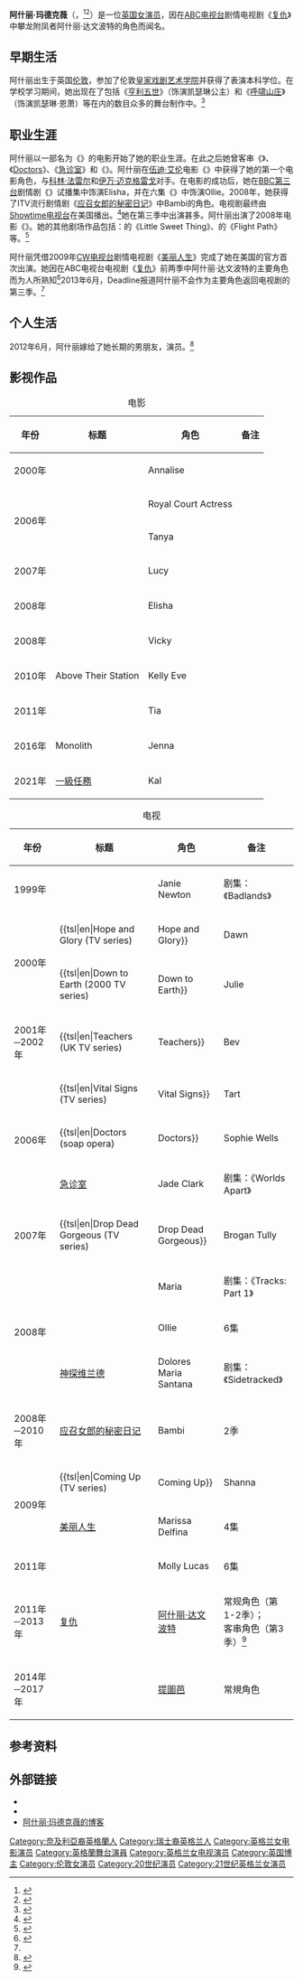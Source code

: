 {{noteTA
|T=zh-tw:艾希莉·瑪德薇;zh-cn:阿什丽·玛德克薇;
|1=zh-tw:艾希莉;zh-cn:阿什丽;
|2=zh-tw:瑪德薇;zh-cn:玛德克薇;
}}
{{Infobox person
| name         = 阿什丽·玛德克薇<br /><small>{{lang|en|Ashley Madekwe}}</small>
| image        = [[File:Ashley_Madekwe_PaleyFest_12.jpg|220px]]
| alt          = 
| caption      = 
| birth_name   = 
| birth_date   = {{Birth date and age|df=y|1981|12|06}}
| birth_place  = {{ENG}}[[伦敦|伦敦]]
| occupation   = 女演员
| years_active = 1999年至今
| spouse       = {{tsl|en|Iddo Goldberg|艾多·戈尔德伯格}} <br><small>（m. 2012年至今）</small>
| website      = 
}}

'''阿什丽·玛德克薇'''（{{lang-en|'''Ashley Madekwe'''}}，{{bd|1981年|12月6日}}<ref>{{cite web | url=http://www.tvguide.com/celebrities/ashley-madekwe/bio/297535 | title=Ashley Madekwe Biography | publisher=TV Guide | accessdate=2013-08-06 | archive-date=2013-08-15 | archive-url=https://web.archive.org/web/20130815070252/http://www.tvguide.com/celebrities/ashley-madekwe/bio/297535 | dead-url=no }}</ref><ref>{{cite web | url=http://www.buddytv.com/info/ashley-madekwe-info.aspx | title=Ashley Madekwe Biography | publisher=buddyTV | accessdate=2013-08-06 | archive-url=https://web.archive.org/web/20130616100527/http://www.buddytv.com/info/ashley-madekwe-info.aspx | archive-date=2013-06-16 | dead-url=yes }}</ref>）是一位[[英国|英国]][[女演员|女演员]]，因在[[美国广播公司|ABC电视台]]剧情电视剧《[[復仇_(電視劇)|复仇]]》中攀龙附凤者阿什丽·达文波特的角色而闻名。

==早期生活==
阿什丽出生于英国[[伦敦|伦敦]]，参加了伦敦[[皇家戏剧艺术学院|皇家戏剧艺术学院]]并获得了表演本科学位。在学校学习期间，她出现在了包括《[[亨利五世_(戏剧)|亨利五世]]》（饰演凯瑟琳公主）和《[[咆哮山莊|呼啸山庄]]》（饰演凯瑟琳·恩萧）等在内的数目众多的舞台制作中。<ref>{{cite web|url=http://ashbee.net/rada/grad05/mad.html |title=ASHLEY MADEKWE |publisher=Royal Academy of Dramatic Art |accessdate=2013-08-06 |deadurl=yes |archiveurl=https://web.archive.org/web/20090205021412/http://ashbee.net/rada/grad05/mad.html |archivedate=2009-02-05 }}</ref>

==职业生涯==
阿什丽以一部名为《{{tsl|en|Storm Damage}}》的电影开始了她的职业生涯。在此之后她曾客串《{{tsl|en|Teachers (UK TV series)||Teachers}}》、《[[Doctors_(英國電視劇)|Doctors]]》、《[[急诊室_(电视剧)|急诊室]]》和《{{tsl|en|Drop Dead Gorgeous (TV series)||Drop Dead Gorgeous}}》。阿什丽在[[伍迪·艾伦|伍迪·艾伦]]电影《{{tsl|en|Cassandra's Dream|卡珊德拉之梦}}》中获得了她的第一个电影角色，与[[科林·法雷尔|科林·法雷尔]]和[[伊万·迈克格雷戈|伊万·迈克格雷戈]]对手。在电影的成功后，她在[[英國廣播公司第三台|BBC第三台]]剧情剧《{{tsl|en|West 10 LDN}}》试播集中饰演Elisha，并在六集《{{tsl|en|Trexx and Flipside}}》中饰演Ollie。2008年，她获得了ITV流行剧情剧《[[应召女郎的秘密日记|应召女郎的秘密日记]]》中Bambi的角色。电视剧最终由[[Showtime電視網|Showtime电视台]]在美国播出。<ref>{{cite web|url=http://metro.co.uk/2012/06/18/revenges-ashley-madekwe-i-threw-kfc-rubbish-on-my-exs-driveway-471237/|title=Revenge's Ashley Madekwe: I threw KFC rubbish on my ex's driveway|date=2012年6月18日|publisher=Metro.com|accessdate=2013年2月6日|archive-date=2013年1月28日|archive-url=https://web.archive.org/web/20130128201555/http://metro.co.uk/2012/06/18/revenges-ashley-madekwe-i-threw-kfc-rubbish-on-my-exs-driveway-471237/|dead-url=no}}</ref>她在第三季中出演甚多。阿什丽出演了2008年电影《{{tsl|en|How to Lose Friends & Alienate People (film)|如何众叛亲离}}》。她的其他剧场作品包括：{{tsl|en|Roy Williams (playwright)|罗伊·威廉姆斯}}的《Little Sweet Thing》、{{tsl|en|Dave Watson (playwright)|大卫·沃森}}的《Flight Path》等。<ref>{{cite web | url=http://abc.go.com/shows/revenge/bios/ashley-davenport | title=Ashley Madekwe as Ashley Davenport Revenge Cast & Stars | publisher=ABC.com | accessdate=2013-08-06 | deadurl=yes | archiveurl=https://web.archive.org/web/20130806182516/http://abc.go.com/shows/revenge/bios/ashley-davenport | archivedate=2013-08-06 }}</ref>

阿什丽凭借2009年[[CW电视台|CW电视台]]剧情电视剧《[[美丽人生_(美国电视剧)|美丽人生]]》完成了她在美国的官方首次出演。她因在ABC电视台电视剧《[[復仇_(電視劇)|复仇]]》前两季中阿什丽·达文波特的主要角色而为人所熟知<ref>{{cite web|url=http://www.vanityfair.com/hollywood/2012/09/revenge-season-two-emily-vancamp|title=Pretty Vengeance|date=2012-09-28|last=Windolf|first=Jim|work=Vanity Fair|accessdate=2013-02-06|archive-date=2013-02-18|archive-url=https://web.archive.org/web/20130218025633/http://www.vanityfair.com/hollywood/2012/09/revenge-season-two-emily-vancamp|dead-url=no}}</ref>2013年6月，Deadline报道阿什丽不会作为主要角色返回电视剧的第三季。<ref name="ashley" />

==个人生活==
2012年6月，阿什丽嫁给了她长期的男朋友，演员{{tsl|en|Iddo Goldberg|艾多·戈尔德伯格}}。<ref>{{cite web | url=http://www.digitalspy.com/celebrity/s186/revenge/news/a388067/revenge-star-ashley-madekwe-marries-iddo-goldberg.html | title='Revenge' star Ashley Madekwe marries Iddo Goldberg | publisher=Digital Spy | date=2012-06-18 | accessdate=2013-08-06 | author=Wightman, Catriona | archive-date=2012-06-26 | archive-url=https://web.archive.org/web/20120626134553/http://www.digitalspy.com/celebrity/s186/revenge/news/a388067/revenge-star-ashley-madekwe-marries-iddo-goldberg.html | dead-url=no }}</ref>
==影视作品==
{| class="wikitable sortable"
|+ 电影
! 年份
! 标题
! 角色
! class="unsortable" | 备注
|-
|2000年
|{{tsl|en|Storm Damage}}
|Annalise
| 
|-
|rowspan=2|2006年
|{{tsl|en|Venus (film)|末路爱神}}
|Royal Court Actress
|
|-
|{{tsl|en|Prime Suspect 7: The Final Act|头号嫌疑犯：终极表演}}
|Tanya
| 
|-
|2007年
|{{tsl|en|Cassandra's Dream|卡珊德拉之梦}}
|Lucy
| 
|-
|2008年
|{{tsl|en|West 10 LDN}}
|Elisha
|
|-
|2008年
|{{tsl|en|How to Lose Friends & Alienate People (film)|如何众叛亲离}}
|Vicky
|
|-
|2010年
|Above Their Station
|Kelly Eve
|
|-
|2011年
|{{tsl|en|Victim (2011 film)|受害者 (2011年电影)|受害者}}
|Tia
|
|-
|2016年
|Monolith
|Jenna
|
|-
|2021年
|[[一級任務|一級任務]]
|Kal
|
|}

{| class="wikitable sortable"
|+ 电视
! 年份
! 标题
! 角色
! class="unsortable" | 备注
|-
|1999年
|{{tsl|en|The Bill|旧日火焰}}
|Janie Newton
|剧集：《Badlands》
|-
|rowspan=2|2000年
|{{tsl|en|Hope and Glory (TV series)||Hope and Glory}}
|Dawn
|剧集：《2.4》
|-
|{{tsl|en|Down to Earth (2000 TV series)||Down to Earth}}
|Julie
|剧集：《O Best Beloved》
|-
|2001年─2002年
|{{tsl|en|Teachers (UK TV series)||Teachers}}
|Bev
|9集
|-
|rowspan=3|2006年
|{{tsl|en|Vital Signs (TV series)||Vital Signs}}
|Tart
|剧集：《1.5》
|-
|{{tsl|en|Doctors (soap opera)||Doctors}}
|Sophie Wells
|剧集：《A Mother's Love》
|-
|[[急诊室_(电视剧)|急诊室]]
|Jade Clark
|剧集：《Worlds Apart》
|-
|2007年
|{{tsl|en|Drop Dead Gorgeous (TV series)||Drop Dead Gorgeous}}
|Brogan Tully
|3集
|-
|rowspan=3|2008年
|{{tsl|en|Trial & Retribution}}
|Maria
|剧集：《Tracks: Part 1》
|-
|{{tsl|en|Trexx and Flipside}}
|Ollie
|6集
|-
|[[神探维兰德_(英国电视剧)|神探维兰德]]
|Dolores Maria Santana
|剧集：《Sidetracked》
|-
|2008年─2010年
|[[应召女郎的秘密日记|应召女郎的秘密日记]]
|Bambi
|2季
|-
|rowspan=2|2009年
|{{tsl|en|Coming Up (TV series)||Coming Up}}
|Shanna
|剧集：《Raising Baby Rio》
|-
|[[美丽人生_(美国电视剧)|美丽人生]]
|Marissa Delfina
|4集
|-
|2011年
|{{tsl|en|Bedlam (TV series)|鬼影喧嚣 (电视剧)|鬼影喧嚣}}
|Molly Lucas
|6集
|-
|2011年─2013年
|[[復仇_(電視劇)|复仇]]
|[[復仇_(電視劇)#主演|阿什丽·达文波特]]
|常规角色（第1-2季）；<br />
客串角色（第3季）<ref name="ashley">{{cite web|url=http://www.hollywoodreporter.com/live-feed/ashley-madekwe-depart-revenge-third-561210|title=Ashley Madekwe to Depart 'Revenge' in Third Season|last=O'Connell|first=Michael|work=The Hollywood Reporter|date=2013-05-31|accessdate=2013-05-31|archive-date=2013-06-03|archive-url=https://www.webcitation.org/6H6npucPr?url=http://www.hollywoodreporter.com/live-feed/ashley-madekwe-depart-revenge-third-561210|dead-url=no}}</ref>
|-
|2014年─2017年
|{{tsl|en|Salem (TV series)|塞勒姆 (影集)|塞勒姆}}
|[[提圖芭|提圖芭]]
|常規角色
|}

==参考资料==
{{Reflist|2}}

==外部链接==
*{{IMDb name|0534772}}
*{{twitter|smashleybell}}
* [http://ashley-ringmybell.blogspot.com/ 阿什丽·玛德克薇的博客] {{Wayback|url=http://ashley-ringmybell.blogspot.com/ |date=20100211034230 }}

{{Authority control}}

{{DEFAULTSORT:Madekwe, Ashley}}
[[Category:奈及利亞裔英格蘭人|Category:奈及利亞裔英格蘭人]]
[[Category:瑞士裔英格兰人|Category:瑞士裔英格兰人]]
[[Category:英格兰女电影演员|Category:英格兰女电影演员]]
[[Category:英格蘭舞台演員|Category:英格蘭舞台演員]]
[[Category:英格兰女电视演员|Category:英格兰女电视演员]]
[[Category:英国博主|Category:英国博主]]
[[Category:伦敦女演员|Category:伦敦女演员]]
[[Category:20世纪演员|Category:20世纪演员]]
[[Category:21世纪英格兰女演员|Category:21世纪英格兰女演员]]